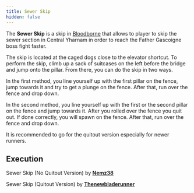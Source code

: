 ```yaml
---
title: Sewer Skip
hidden: false
---
```



The **Sewer Skip** is a skip in [Bloodborne](/bloodborne) that allows to player to skip the sewer section in Central Yharnam in order to reach the Father Gascoigne boss fight faster.

The skip is located at the caged dogs close to the elevator shortcut. To perform the skip, climb up a sack of suitcases on the left before the bridge and jump onto the pillar. From there, you can do the skip in two ways.

In the first method, you line yourself up with the first pillar on the fence, jump towards it and try to get a plunge on the fence. After that, run over the fence and drop down.

In the second method, you line yourself up with the first or the second pillar on the fence and jump towards it. After you rolled over the fence you quit out. If done correctly, you will spawn on the fence. After that, run over the fence and drop down.

It is recommended to go for the quitout version especially for newer runners.

## Execution

Sewer Skip (No Quitout Version) by [**Nemz38**](https://www.twitch.tv/Nemz38)

<YouTube id="https://youtube.com/watch?v=q-fqx7caKbA" />

Sewer Skip (Quitout Version) by [**Thenewbladerunner**](https://www.youtube.com/@thenewbladerunner)

<YouTube id="https://youtu.be/fx2grZZn_Ao?si=YSh4REQDCquaoZbX" />